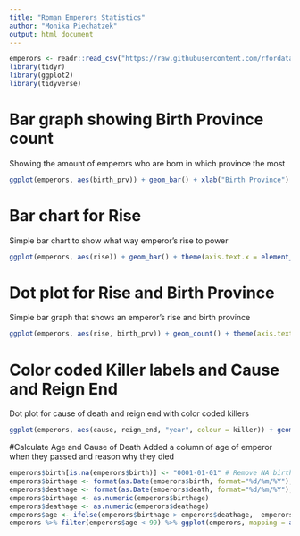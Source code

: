 ```yaml
---
title: "Roman Emperors Statistics"
author: "Monika Piechatzek"
output: html_document
---
```

```r
emperors <- readr::read_csv("https://raw.githubusercontent.com/rfordatascience/tidytuesday/master/data/2019/2019-08-13/emperors.csv")
library(tidyr)
library(ggplot2)
library(tidyverse)
```

# Bar graph showing Birth Province count
Showing the amount of emperors who are born in which province the most
```r
ggplot(emperors, aes(birth_prv)) + geom_bar() + xlab("Birth Province") + ylab("Count of Emperors") + theme(axis.text.x = element_text(angle = 90, hjust = 1))
```

# Bar chart for Rise
Simple bar chart to show what way emperor's rise to power
```r
ggplot(emperors, aes(rise)) + geom_bar() + theme(axis.text.x = element_text(angle = 90, hjust = 1)) + xlab("Rise to Power") + ylab("Number of Emperors")
```

# Dot plot for Rise and Birth Province
Simple bar graph that shows an emperor's rise and birth province
```r
ggplot(emperors, aes(rise, birth_prv)) + geom_count() + theme(axis.text.x = element_text(angle = 90, hjust = 1)) + xlab("Rise to Power") + ylab("Birth Province")
```

# Color coded Killer labels and Cause and Reign End
Dot plot for cause of death and reign end with color coded killers
```r
ggplot(emperors, aes(cause, reign_end, "year", colour = killer)) + geom_point() + theme(legend.position = "bottom") + xlab("Cause of Death") + ylab("Year of End of Reign")
```

#Calculate Age and Cause of Death
Added a column of age of emperor when they passed and reason why they died
```r
emperors$birth[is.na(emperors$birth)] <- "0001-01-01" # Remove NA birthdays
emperors$birthage <- format(as.Date(emperors$birth, format="%d/%m/%Y"),"%Y")
emperors$deathage <- format(as.Date(emperors$death, format="%d/%m/%Y"),"%Y")
emperors$birthage <- as.numeric(emperors$birthage)
emperors$deathage <- as.numeric(emperors$deathage)
emperors$age <- ifelse(emperors$birthage > emperors$deathage,  emperors$birthage + emperors$deathage,  emperors$deathage - emperors$birthage)
emperors %>% filter(emperors$age < 99) %>% ggplot(emperors, mapping = aes(y = age, x = reorder(name, age), fill=factor(cause))) + geom_bar(stat = "identity") + coord_flip() + xlab("Emperor") + ylab("Age of Emperor") + guides(fill=guide_legend(title="Cause of Death"))
```
